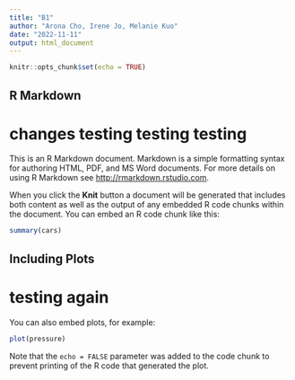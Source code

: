 ```yaml
---
title: "B1"
author: "Arona Cho, Irene Jo, Melanie Kuo"
date: "2022-11-11"
output: html_document
---
```


```r
knitr::opts_chunk$set(echo = TRUE)
```

## R Markdown
# changes testing testing testing
This is an R Markdown document. Markdown is a simple formatting syntax for authoring HTML, PDF, and MS Word documents. For more details on using R Markdown see <http://rmarkdown.rstudio.com>.

When you click the **Knit** button a document will be generated that includes both content as well as the output of any embedded R code chunks within the document. You can embed an R code chunk like this:

```r
summary(cars)
```

## Including Plots
# testing again

You can also embed plots, for example:

```r
plot(pressure)
```

Note that the `echo = FALSE` parameter was added to the code chunk to prevent printing of the R code that generated the plot.
